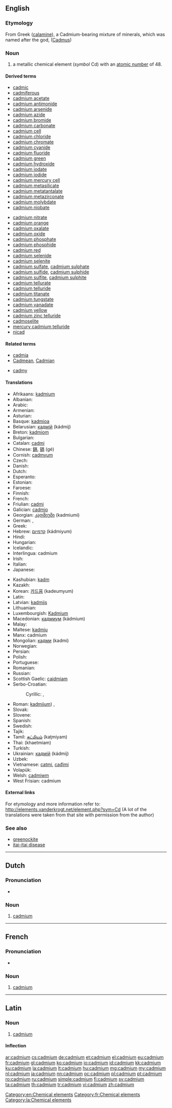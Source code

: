 {{also|Cadmium}}
==English==

{{elements|Cd|silver|Ag|indium|In}}

===Etymology===
From Greek {{l|grc|Καδμεία}} ([[calamine]]), a Cadmium-bearing mixture of minerals, which was named after the god, {{l|grc|Κάδμος}} ([[Cadmus]])

===Noun===
{{en-noun|-}}
{{wikipedia}}

# a metallic chemical element (''symbol'' Cd) with an [[atomic number]] of 48.

====Derived terms====
{{der-top}}
* [[cadmic]]
* [[cadmiferous]]
* [[cadmium acetate]]
* [[cadmium antimonide]]
* [[cadmium arsenide]]
* [[cadmium azide]]
* [[cadmium bromide]]
* [[cadmium carbonate]]
* [[cadmium cell]]
* [[cadmium chloride]]
* [[cadmium chromate]]
* [[cadmium cyanide]]
* [[cadmium fluoride]]
* [[cadmium green]]
* [[cadmium hydroxide]]
* [[cadmium iodate]]
* [[cadmium iodide]]
* [[cadmium mercury cell]]
* [[cadmium metasilicate]]
* [[cadmium metatantalate]]
* [[cadmium metazirconate]]
* [[cadmium molybdate]]
* [[cadmium niobate]]
{{der-mid}}
* [[cadmium nitrate]]
* [[cadmium orange]]
* [[cadmium oxalate]]
* [[cadmium oxide]]
* [[cadmium phosphate]]
* [[cadmium phosphide]]
* [[cadmium red]]
* [[cadmium selenide]]
* [[cadmium selenite]]
* [[cadmium sulfate]], [[cadmium sulphate]]
* [[cadmium sulfide]], [[cadmium sulphide]]
* [[cadmium sulfite]], [[cadmium sulphite]]
* [[cadmium tellurate]]
* [[cadmium telluride]]
* [[cadmium titanate]]
* [[cadmium tungstate]]
* [[cadmium vanadate]]
* [[cadmium yellow]]
* [[cadmium zinc telluride]]
* [[cadmoselite]]
* [[mercury cadmium telluride]]
* [[nicad]]
{{der-bottom}}

====Related terms====
{{rel-top}}
* [[cadmia]]
* [[Cadmean]], [[Cadmian]]
{{rel-mid}}
* [[cadmy]]
{{rel-bottom}}

====Translations====

{{trans-top|chemical element}}
* Afrikaans: [[kadmium]]
* Albanian: {{t-|sq|kadmium}}
* Arabic: {{t-|ar|كادميوم|tr=kádmiyum|m}}
* Armenian: {{t-|hy|կադմիում|tr=kadmium}}
* Asturian: {{t-|ast|cadmiu|m}}
* Basque: [[kadmioa]]
* Belarusian: [[кадмiй]] (kádmij) {{m}}
* Breton: [[kadmiom]]
* Bulgarian: {{t-|bg|кадмий|m|tr=kádmij}}
* Catalan: [[cadmi]]
* Chinese: [[鎘]], [[镉]] (gé)
* Cornish: [[cadmyum]]
* Czech: {{t+|cs|kadmium}}
* Danish: {{t-|da|kadmium}}
* Dutch: {{t+|nl|cadmium|n}}
* Esperanto: {{t-|eo|kadmio}}
* Estonian: {{t-|et|kaadmium}}
* Faroese: {{t-|fo|kadmium}}
* Finnish: {{t+|fi|kadmium}}
* French: {{t+|fr|cadmium|m}}
* Friulian: [[cadmi]]
* Galician: [[cadmio]]
* Georgian: [[კადმიუმი]] (kadmiumi)
* German: {{t+|de|Kadmium|n}}, {{t+|de|Cadmium|n}}
* Greek: {{t+|el|κάδμιο|n|tr=kádmio}}
* Hebrew: [[קדמיום]] (kádmiyum)
* Hindi: {{t-|hi|मृज्यातु|tr=mrujyaatu|sc=Deva}}
* Hungarian: {{t+|hu|kadmium}}
* Icelandic: {{t+|is|kadmín}}
* Interlingua: cadmium
* Irish: {{t+|ga|caidmiam}}
* Italian: {{t+|it|cadmio|m}}
* Japanese: {{t+|ja|カドミウム|tr=kadomiumu}}
{{trans-mid}}
* Kashubian: [[kadm]]
* Kazakh: {{t-|kk|кадмий|tr=kadmiy|sc=Cyrl}}
* Korean: [[카드뮴]] (kadeumyum)
* Latin: {{t+|la|cadmium|n}}
* Latvian: [[kadmijs]]
* Lithuanian: {{t+|lt|kadmis}}
* Luxembourgish: [[Kadmium]]
* Macedonian: [[кадмиум]] (kádmium) {{m}}
* Malay: {{t-|ms|kadmium}}
* Maltese: [[kadmju]]
* Manx: cadmium
* Mongolian: [[кадми]] (kadmi)
* Norwegian: {{t-|no|cadmium}}
* Persian: {{t+|fa|کادمیوم|tr=kâdmiyom}}
* Polish: {{t+|pl|kadm|m}}
* Portuguese: {{t+|pt|cádmio|m}}
* Romanian: {{t+|ro|cadmiu|n}}
* Russian: {{t+|ru|кадмий|m|tr=kádmij}}
* Scottish Gaelic: [[caidmiam]]
* Serbo-Croatian:
*: Cyrillic: {{t-|sh|кадмиjум|m}}, {{t-|sh|кадмиj|m}}
* Roman: [[kadmijum]]) {{m}}, {{t-|sh|kadmij|m}}
* Slovak: {{t-|sk|kadmium}}
* Slovene: {{t+|sl|kadmij}}
* Spanish: {{t+|es|cadmio|m}}
* Swedish: {{t+|sv|kadmium|n}}
* Tajik: {{t-|tg|кадмий|tr=kadmi'}}
* Tamil: [[கட்மியம்]] (kaţmiyam)
* Thai: {{Thai|[[แคดเมียม]]}} (khaetmiam)
* Turkish: {{t+|tr|kadmiyum}}
* Ukrainian: [[кадмiй]] (kádmij) {{m}}
* Uzbek: {{t-|uz|кадмий|tr=kadmiy|sc=Cyrl}}
* Vietnamese: [[catmi]], [[cađimi]]
* Volapük: {{t+|vo|kadmin}}
* Welsh: [[cadmiwm]]
* West Frisian: cadmium
{{trans-bottom}}

====External links====
For etymology and more information refer to:
http://elements.vanderkrogt.net/element.php?sym=Cd
(A lot of the translations were taken from that site with permission from the author)

===See also===
* [[greenockite]]
* [[itai-itai disease]]

[[Category:en:Chemical elements]]

----

==Dutch==
{{wikipedia|lang=nl}}
{{elements|Cd|zilver|Ag|indium|In|lang=nl}}

===Pronunciation===
* {{audio|Nl-cadmium.ogg|Audio}}

===Noun===
{{nl-noun|n|-|-}}

# [[#English|cadmium]]

----

==French==
{{wikipedia|lang=fr}}

===Pronunciation===
* {{IPA|/kad.mjɔm/|lang=fr}}

===Noun===
{{fr-noun-unc|m}}

# [[#English|cadmium]]

[[Category:fr:Chemical elements]]

----

==Latin==
{{wikipedia|lang=la}}

===Noun===
{{la-noun|cadmium|cadmii|cadmiī|n|second}}

# [[#English|cadmium]]

====Inflection====
{{la-decl-2nd-N|cadmi}}

[[Category:la:Chemical elements]]

[[ar:cadmium]]
[[cs:cadmium]]
[[de:cadmium]]
[[et:cadmium]]
[[el:cadmium]]
[[eu:cadmium]]
[[fr:cadmium]]
[[gl:cadmium]]
[[ko:cadmium]]
[[io:cadmium]]
[[id:cadmium]]
[[kk:cadmium]]
[[ku:cadmium]]
[[la:cadmium]]
[[lt:cadmium]]
[[hu:cadmium]]
[[mg:cadmium]]
[[my:cadmium]]
[[nl:cadmium]]
[[ja:cadmium]]
[[nn:cadmium]]
[[oc:cadmium]]
[[pl:cadmium]]
[[pt:cadmium]]
[[ro:cadmium]]
[[ru:cadmium]]
[[simple:cadmium]]
[[fi:cadmium]]
[[sv:cadmium]]
[[ta:cadmium]]
[[th:cadmium]]
[[tr:cadmium]]
[[vi:cadmium]]
[[zh:cadmium]]